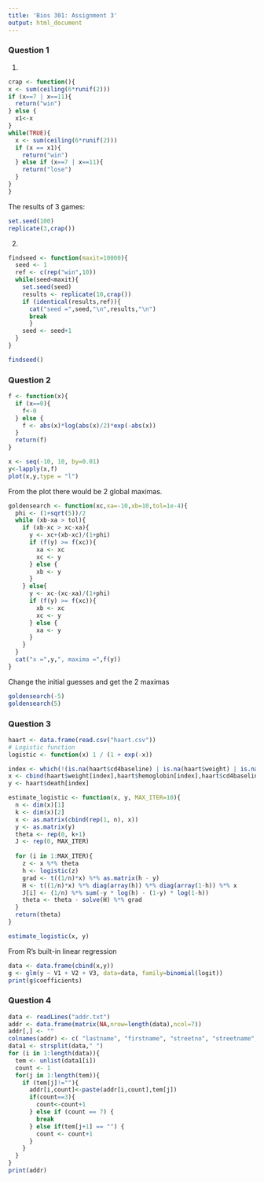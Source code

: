```yaml
---
title: 'Bios 301: Assignment 3'
output: html_document
---
```


### Question 1 ###

1.

```r
crap <- function(){
x <- sum(ceiling(6*runif(2)))
if (x==7 | x==11){
  return("win")
} else {
  x1<-x
}
while(TRUE){
  x <- sum(ceiling(6*runif(2)))
  if (x == x1){
    return("win")
  } else if (x==7 | x==11){
    return("lose")
  }
}
}
```

The results of 3 games:

```r
set.seed(100)
replicate(3,crap())
```

2.

```r
findseed <- function(maxit=10000){
  seed <- 1
  ref <- c(rep("win",10))
  while(seed<maxit){
    set.seed(seed)
    results <- replicate(10,crap())
    if (identical(results,ref)){ 
      cat("seed =",seed,"\n",results,"\n")
      break 
      }
    seed <- seed+1
  }
}

findseed()
```

### Question 2 ###

```r
f <- function(x){
  if (x==0){
    f<-0
  } else {
    f <- abs(x)*log(abs(x)/2)*exp(-abs(x))
  }
  return(f)
}

x <- seq(-10, 10, by=0.01)
y<-lapply(x,f)
plot(x,y,type = "l")
```

From the plot there would be 2 global maximas.

```r
goldensearch <- function(xc,xa=-10,xb=10,tol=1e-4){
  phi <- (1+sqrt(5))/2
  while (xb-xa > tol){
    if (xb-xc > xc-xa){
      y <- xc+(xb-xc)/(1+phi)
      if (f(y) >= f(xc)){
        xa <- xc
        xc <- y
      } else {
        xb <- y
      } 
    } else{
      y <- xc-(xc-xa)/(1+phi)
      if (f(y) >= f(xc)){
        xb <- xc
        xc <- y
      } else {
        xa <- y
      }
    }
  }
  cat("x =",y,", maxima =",f(y))
}
```

Change the initial guesses and get the 2 maximas

```r
goldensearch(-5)
goldensearch(5)
```

### Question 3 ###

```r
haart <- data.frame(read.csv("haart.csv"))
# Logistic function
logistic <- function(x) 1 / (1 + exp(-x))

index <- which(!(is.na(haart$cd4baseline) | is.na(haart$weight) | is.na(haart$hemoglobin)))
x <- cbind(haart$weight[index],haart$hemoglobin[index],haart$cd4baseline[index])
y <- haart$death[index]

estimate_logistic <- function(x, y, MAX_ITER=10){
  n <- dim(x)[1]
  k <- dim(x)[2]
  x <- as.matrix(cbind(rep(1, n), x))
  y <- as.matrix(y)
  theta <- rep(0, k+1)
  J <- rep(0, MAX_ITER)
  
  for (i in 1:MAX_ITER){
    z <- x %*% theta
    h <- logistic(z)
    grad <- t((1/n)*x) %*% as.matrix(h - y)
    H <- t((1/n)*x) %*% diag(array(h)) %*% diag(array(1-h)) %*% x
    J[i] <- (1/n) %*% sum(-y * log(h) - (1-y) * log(1-h))
    theta <- theta - solve(H) %*% grad
  }
  return(theta)
}

estimate_logistic(x, y)
```

From R's built-in linear regression

```r
data <- data.frame(cbind(x,y))
g <- glm(y ~ V1 + V2 + V3, data=data, family=binomial(logit))
print(g$coefficients)
```

### Question 4 ###

```r
data <- readLines("addr.txt")
addr <- data.frame(matrix(NA,nrow=length(data),ncol=7))
addr[,] <- ""
colnames(addr) <- c( "lastname", "firstname", "streetno", "streetname", "city", "state", "zip")
data1 <- strsplit(data," ")
for (i in 1:length(data)){
  tem <- unlist(data1[i])
  count <- 1
  for(j in 1:length(tem)){
    if (tem[j]!=""){
      addr[i,count]<-paste(addr[i,count],tem[j])
      if(count==3){
        count<-count+1
      } else if (count == 7) {
        break
      } else if(tem[j+1] == "") {
        count <- count+1
      }
    }
  }
}
print(addr)
```

